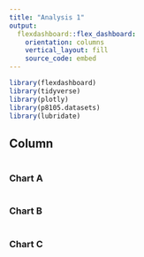 ```yaml
---
title: "Analysis 1"
output: 
  flexdashboard::flex_dashboard:
    orientation: columns
    vertical_layout: fill
    source_code: embed
---
```


```r
library(flexdashboard)
library(tidyverse)
library(plotly)
library(p8105.datasets)
library(lubridate)
```

Column {data-width=350}
-----------------------------------------------------------------------


```r


```

### Chart A

```r


```

### Chart B


```r

```

### Chart C

```r

```

```r

```




```r

```


```r


```





